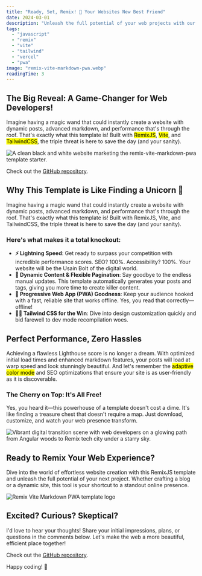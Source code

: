 ```yaml
---
title: "Ready, Set, Remix! 🎉 Your Websites New Best Friend"
date: 2024-03-01
description: "Unleash the full potential of your web projects with our revolutionary, open-source RemixJS and MDX-powered website template. Designed for developers seeking..."
tags:
  - "javascript"
  - "remix"
  - "vite"
  - "tailwind"
  - "vercel"
  - "pwa"
image: "remix-vite-markdown-pwa.webp"
readingTime: 3
---
```



## The Big Reveal: A Game-Changer for Web Developers!

Imagine having a magic wand that could instantly create a website with dynamic
posts, advanced markdown, and performance that's through the roof. That's
exactly what this template is! Built with <mark>RemixJS</mark>, <mark>Vite</mark>, and
<mark>TailwindCSS</mark>, the triple threat is here to save the day (and your sanity).

![A clean black and white website marketing the remix-vite-markdown-pwa template starter.](remix-template-screenshot.webp)

Check out the
[GitHub repository](https://github.com/benjamincharity/remix-vite-markdown-pwa).

## Why This Template is Like Finding a Unicorn 🦄

Imagine having a magic wand that could instantly create a website with dynamic
posts, advanced markdown, and performance that's through the roof. That's
exactly what this template is! Built with RemixJS, Vite, and TailwindCSS, the
triple threat is here to save the day (and your sanity).

### Here's what makes it a total knockout:

- **⚡ Lightning Speed**: Get ready to surpass your competition with incredible
  performance scores. SEO? 100%. Accessibility? 100%. Your website will be the
  Usain Bolt of the digital world.
- **📑 Dynamic Content & Flexible Pagination**: Say goodbye to the endless
  manual updates. This template automatically generates your posts and tags,
  giving you more time to create killer content.
- **📲 Progressive Web App (PWA) Goodness**: Keep your audience hooked with a
  fast, reliable site that works offline. Yes, you read that correctly—offline!
- **👨‍🎤 Tailwind CSS for the Win**: Dive into design customization quickly and
  bid farewell to dev mode recompilation woes.

## Perfect Performance, Zero Hassles

Achieving a flawless Lighthouse score is no longer a dream. With optimized initial load times and enhanced markdown features, your posts will load at warp speed and look stunningly beautiful. And let's remember the <mark>adaptive color mode</mark> and SEO optimizations that ensure your site is as user-friendly as it is discoverable.

### The Cherry on Top: It's All Free!

Yes, you heard it—this powerhouse of a template doesn't cost a dime. It's like
finding a treasure chest that doesn't require a map. Just download, customize,
and watch your web presence transform.

![Vibrant digital transition scene with web developers on a glowing path from Angular woods to Remix tech city under a starry sky.](template-post-hero-v2.webp)

## Ready to Remix Your Web Experience?

Dive into the world of effortless website creation with this RemixJS template
and unleash the full potential of your next project. Whether crafting a blog or
a dynamic site, this tool is your shortcut to a standout online presence.

![Remix Vite Markdown PWA template logo](remix-vite-markdown-pwa.webp)

## Excited? Curious? Skeptical?

I'd love to hear your thoughts! Share your initial impressions, plans, or
questions in the comments below. Let's make the web a more beautiful, efficient
place together!

Check out the
[GitHub repository](https://github.com/benjamincharity/remix-vite-markdown-pwa).

Happy coding! 🚀

